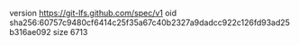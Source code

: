 version https://git-lfs.github.com/spec/v1
oid sha256:60757c9480cf6414c25f35a67c40b2327a9dadcc922c126fd93ad25b316ae092
size 6713
